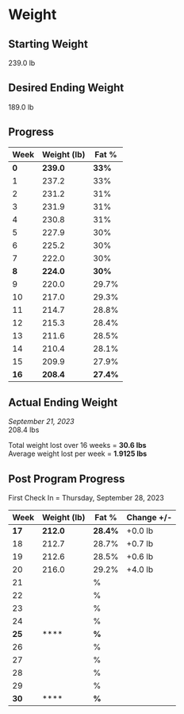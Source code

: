 # Weight

## Starting Weight

239.0 lb

## Desired Ending Weight

189.0 lb

## Progress

| Week | Weight (lb) | Fat % |
| ----------- | ----------- | ----------- |	
| **0** | **239.0** | **33%** |
| 1 | 237.2 | 33% |
| 2 | 231.2 | 31% |
| 3 | 231.9 | 31% |
| 4 | 230.8 | 31% |
| 5 | 227.9 | 30% |
| 6 | 225.2 | 30% |
| 7 | 222.0 | 30% |
| **8** | **224.0** | **30%** |
| 9 | 220.0 | 29.7% |
| 10 | 217.0 | 29.3% |
| 11 | 214.7 | 28.8% |
| 12 | 215.3 | 28.4% |
| 13 | 211.6 | 28.5% |
| 14 | 210.4 | 28.1% |
| 15 | 209.9 | 27.9% |
| **16** | **208.4** | **27.4%** |

## Actual Ending Weight

*September 21, 2023*  
208.4 lbs  

Total weight lost over 16 weeks = **30.6 lbs**  
Average weight lost per week = **1.9125 lbs**  

## Post Program Progress

First Check In = Thursday, September 28, 2023

| Week | Weight (lb) | Fat % | Change +/- | 
| ----------- | ----------- | ----------- |	 ----------- |	
| **17** | **212.0** | **28.4%** | +0.0 lb |
| 18 | 212.7 | 28.7% | +0.7 lb |
| 19 | 212.6 | 28.5% | +0.6 lb |
| 20 | 216.0 | 29.2% | +4.0 lb |
| 21 |  | % |  |
| 22 |  | % |  |
| 23 |  | % |  |
| 24 |  | % |  |
| **25** | **** | **%** |  |
| 26 |  | % |  |
| 27 |  | % |  |
| 28 |  | % |  |
| 29 |  | % |  |
| **30** | **** | **%** |  |